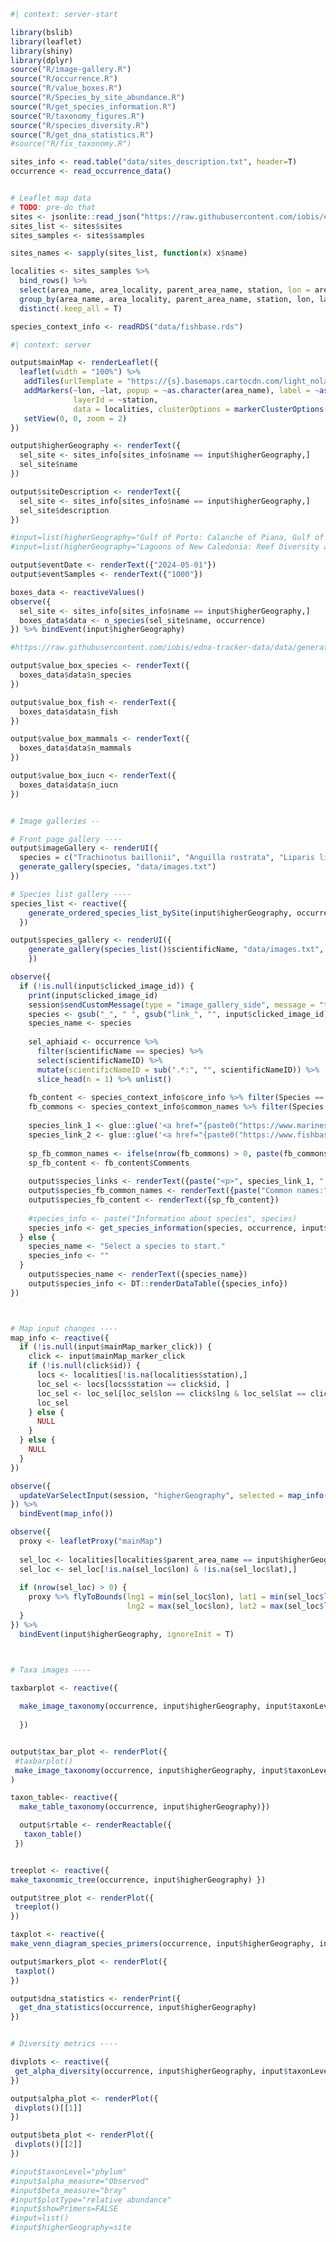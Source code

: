 <!-- Done just when the server start, shared across users-->
```r
#| context: server-start

library(bslib)
library(leaflet)
library(shiny)
library(dplyr)
source("R/image-gallery.R")
source("R/occurrence.R")
source("R/value_boxes.R")
source("R/Species_by_site_abundance.R")
source("R/get_species_information.R")
source("R/taxonomy_figures.R")
source("R/species_diversity.R")
source("R/get_dna_statistics.R")
#source("R/fix_taxonomy.R")

sites_info <- read.table("data/sites_description.txt", header=T)
occurrence <- read_occurrence_data()


# Leaflet map data
# TODO: pre-do that
sites <- jsonlite::read_json("https://raw.githubusercontent.com/iobis/edna-tracker-data/data/generated.json")
sites_list <- sites$sites
sites_samples <- sites$samples

sites_names <- sapply(sites_list, function(x) x$name)

localities <- sites_samples %>% 
  bind_rows() %>% 
  select(area_name, area_locality, parent_area_name, station, lon = area_longitude, lat = area_latitude) %>%
  group_by(area_name, area_locality, parent_area_name, station, lon, lat) %>%
  distinct(.keep_all = T)

species_context_info <- readRDS("data/fishbase.rds")
```

<!-- Shiny server component -->
```r
#| context: server

output$mainMap <- renderLeaflet({
  leaflet(width = "100%") %>%
   addTiles(urlTemplate = "https://{s}.basemaps.cartocdn.com/light_nolabels/{z}/{x}/{y}.png") %>%
   addMarkers(~lon, ~lat, popup = ~as.character(area_name), label = ~as.character(area_name),
              layerId = ~station,
              data = localities, clusterOptions = markerClusterOptions()) %>%
   setView(0, 0, zoom = 2)
})

output$higherGeography <- renderText({
  sel_site <- sites_info[sites_info$name == input$higherGeography,]
  sel_site$name
})

output$siteDescription <- renderText({
  sel_site <- sites_info[sites_info$name == input$higherGeography,]
  sel_site$description
})

#input=list(higherGeography="Gulf of Porto: Calanche of Piana, Gulf of Girolata, Scandola Reserve", group="fish")
#input=list(higherGeography="Lagoons of New Caledonia: Reef Diversity and Associated Ecosystems")

output$eventDate <- renderText({"2024-05-01"})
output$eventSamples <- renderText({"1000"})

boxes_data <- reactiveValues()
observe({
  sel_site <- sites_info[sites_info$name == input$higherGeography,]
  boxes_data$data <- n_species(sel_site$name, occurrence)
}) %>% bindEvent(input$higherGeography)

#https://raw.githubusercontent.com/iobis/edna-tracker-data/data/generated.json

output$value_box_species <- renderText({
  boxes_data$data$n_species
})

output$value_box_fish <- renderText({
  boxes_data$data$n_fish
})

output$value_box_mammals <- renderText({
  boxes_data$data$n_mammals
})

output$value_box_iucn <- renderText({
  boxes_data$data$n_iucn
})


# Image galleries --

# Front page gallery ----
output$imageGallery <- renderUI({
  species = c("Trachinotus baillonii", "Anguilla rostrata", "Liparis liparis")
  generate_gallery(species, "data/images.txt")
})

# Species list gallery ----
species_list <- reactive({
    generate_ordered_species_list_bySite(input$higherGeography, occurrence, input$group, input$iucn)
  })

output$species_gallery <- renderUI({
    generate_gallery(species_list()$scientificName, "data/images.txt", max_image_height = "250px",max_image_width = "200px", image_gap = "0.1em") 
    })

observe({
  if (!is.null(input$clicked_image_id)) {
    print(input$clicked_image_id)
    session$sendCustomMessage(type = "image_gallery_side", message = "toggleVisibility")
    species <- gsub("_", " ", gsub("link_", "", input$clicked_image_id))
    species_name <- species
    
    sel_aphiaid <- occurrence %>%
      filter(scientificName == species) %>%
      select(scientificNameID) %>%
      mutate(scientificNameID = sub(".*:", "", scientificNameID)) %>%
      slice_head(n = 1) %>% unlist()
    
    fb_content <- species_context_info$core_info %>% filter(Species == species)
    fb_commons <- species_context_info$common_names %>% filter(Species == species)
    
    species_link_1 <- glue::glue('<a href="{paste0("https://www.marinespecies.org/aphia.php?p=taxdetails&id=", sel_aphiaid)}", target="_blank">WoRMS: {sel_aphiaid}</a>')
    species_link_2 <- glue::glue('<a href="{paste0("https://www.fishbase.se/summary/", gsub(" ", "-", species), ".html")}", target="_blank">FishBase: {fb_content$SpecCode[1]}</a>')
    
    sp_fb_common_names <- ifelse(nrow(fb_commons) > 0, paste(fb_commons$ComName, collapse = ", "), "not found")
    sp_fb_content <- fb_content$Comments
    
    output$species_links <- renderText({paste("<p>", species_link_1, " | ", species_link_2, "</p>")})
    output$species_fb_common_names <- renderText({paste("Common names:", sp_fb_common_names)})
    output$species_fb_content <- renderText({sp_fb_content})
  
    #species_info <- paste("Information about species", species)
    species_info <- get_species_information(species, occurrence, input$higherGeography)
  } else {
    species_name <- "Select a species to start."
    species_info <- ""
  }
    output$species_name <- renderText({species_name})
    output$species_info <- DT::renderDataTable({species_info})
})



# Map input changes ----
map_info <- reactive({
  if (!is.null(input$mainMap_marker_click)) {
    click <- input$mainMap_marker_click
    if (!is.null(click$id)) {
      locs <- localities[!is.na(localities$station),]
      loc_sel <- locs[locs$station == click$id, ]
      loc_sel <- loc_sel[loc_sel$lon == click$lng & loc_sel$lat == click$lat,]
      loc_sel
    } else {
      NULL
    }
  } else {
    NULL
  }
})

observe({
  updateVarSelectInput(session, "higherGeography", selected = map_info()$parent_area_name[1])
}) %>%
  bindEvent(map_info())

observe({
  proxy <- leafletProxy("mainMap")
  
  sel_loc <- localities[localities$parent_area_name == input$higherGeography,]
  sel_loc <- sel_loc[!is.na(sel_loc$lon) & !is.na(sel_loc$lat),]
  
  if (nrow(sel_loc) > 0) {
    proxy %>% flyToBounds(lng1 = min(sel_loc$lon), lat1 = min(sel_loc$lat),
                          lng2 = max(sel_loc$lon), lat2 = max(sel_loc$lat))
  }
}) %>%
  bindEvent(input$higherGeography, ignoreInit = T)



# Taxa images ----

taxbarplot <- reactive({
  
  make_image_taxonomy(occurrence, input$higherGeography, input$taxonLevel, input$plotType)#, #input$showPrimers)
  
  }) 


output$tax_bar_plot <- renderPlot({
 #taxbarplot() 
 make_image_taxonomy(occurrence, input$higherGeography, input$taxonLevel, input$plotType)}, height=400
)

taxon_table<- reactive({ 
  make_table_taxonomy(occurrence, input$higherGeography)})

  output$rtable <- renderReactable({
   taxon_table()
 })


treeplot <- reactive({
make_taxonomic_tree(occurrence, input$higherGeography) })

output$tree_plot <- renderPlot({
 treeplot()
})

taxplot <- reactive({
make_venn_diagram_species_primers(occurrence, input$higherGeography, input$taxonLevel) })

output$markers_plot <- renderPlot({
 taxplot()
})

output$dna_statistics <- renderPrint({
  get_dna_statistics(occurrence, input$higherGeography)
})


# Diversity metrics ----

divplots <- reactive({
 get_alpha_diversity(occurrence, input$higherGeography, input$taxonLevel, input$alpha_measure, input$beta_measure)
})

output$alpha_plot <- renderPlot({
 divplots()[[1]]
})

output$beta_plot <- renderPlot({
 divplots()[[2]]
})

#input$taxonLevel="phylum"
#input$alpha_measure="Observed"
#input$beta_measure="bray"
#input$plotType="relative abundance"
#input$showPrimers=FALSE
#input=list()
#input$higherGeography=site

```
